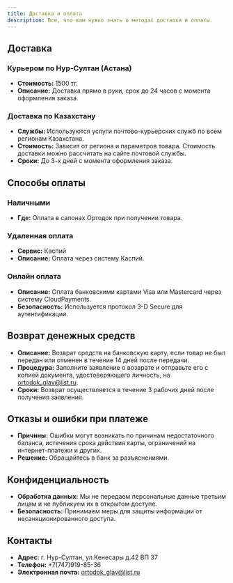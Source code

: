 ```yaml
---
title: Доставка и оплата
description: Все, что вам нужно знать о методах доставки и оплаты.
---
```


## Доставка

### Курьером по Нур-Султан (Астана)

- **Стоимость:** 1500 тг.
- **Описание:** Доставка прямо в руки, срок до 24 часов с момента оформления заказа.

### Доставка по Казахстану

- **Службы:** Используются услуги почтово-курьерских служб по всем регионам Казахстана.
- **Стоимость:** Зависит от региона и параметров товара. Стоимость доставки можно рассчитать на сайте почтовой службы.
- **Сроки:** До 3-х дней с момента оформления заказа.

## Способы оплаты

### Наличными

- **Где:** Оплата в салонах Ортодок при получении товара.

### Удаленная оплата

- **Сервис:** Каспий
- **Описание:** Оплата через систему Каспий.

### Онлайн оплата

- **Описание:** Оплата банковскими картами Visa или Mastercard через систему CloudPayments.
- **Безопасность:** Используется протокол 3-D Secure для аутентификации.

## Возврат денежных средств

- **Описание:** Возврат средств на банковскую карту, если товар не был передан или отменен в течение 14 дней после передачи.
- **Процедура:** Заполните заявление о возврате и отправьте его с копией документа, удостоверяющего личность, на ortodok_glav@list.ru.
- **Сроки:** Возврат осуществляется в течение 3 рабочих дней после получения заявления.

## Отказы и ошибки при платеже

- **Причины:** Ошибки могут возникать по причинам недостаточного баланса, истечения срока действия карты, ограничений на интернет-платежи и других.
- **Решение:** Обращайтесь в банк за разъяснениями.

## Конфиденциальность

- **Обработка данных:** Мы не передаем персональные данные третьим лицам и не публикуем их в открытом доступе.
- **Безопасность:** Принимаем меры для защиты информации от несанкционированного доступа.

## Контакты

- **Адрес:** г. Нур-Султан, ул.Кенесары д.42 ВП 37
- **Телефон:** +7(747)919-85-36
- **Электронная почта:** ortodok_glav@list.ru
